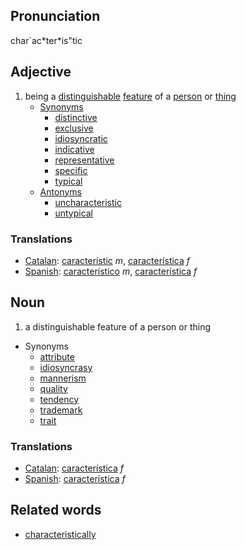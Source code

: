 ==Pronunciation==

char`ac*ter*is"tic

==Adjective==
# being a [[distinguishable]] [[feature]] of a [[person]] or [[thing]]
#* [[Synonym]]s
#** [[distinctive]]
#** [[exclusive]]
#** [[idiosyncratic]]
#** [[indicative]]
#** [[representative]]
#** [[specific]]
#** [[typical]]
#* [[Antonym]]s
#** [[uncharacteristic]]
#** [[untypical]]

===Translations===
*[[Catalan]]: [[característic]] ''m'', [[característica]] ''f''
*[[Spanish]]: [[característico]] ''m'', [[característica]] ''f''

==Noun==
# a distinguishable feature of a person or thing
* Synonyms
** [[attribute]]
** [[idiosyncrasy]]
** [[mannerism]]
** [[quality]]
** [[tendency]]
** [[trademark]]
** [[trait]]

===Translations===
*[[Catalan]]: [[característica]] ''f''
*[[Spanish]]: [[característica]] ''f''

==Related words==
* [[characteristically]]